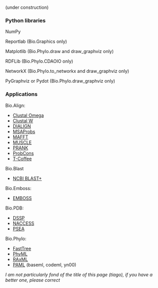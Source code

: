 (under construction)

===Python libraries===

NumPy

Reportlab (Bio.Graphics only)

Matplotlib (Bio.Phylo.draw and draw_graphviz only)

RDFLib (Bio.Phylo.CDAOIO only)

NetworkX (Bio.Phylo.to_networkx and draw_graphviz only)

PyGraphviz or Pydot (Bio.Phylo.draw_graphviz only)

===Applications===

Bio.Align:

* [http://www.clustal.org/omega/ Clustal Omega]
* [http://www.clustal.org/clustal2/ Clustal W]
* [http://bibiserv.techfak.uni-bielefeld.de/dialign/ DIALIGN]
* [http://msaprobs.sourceforge.net/homepage.htm MSAProbs]
* [http://mafft.cbrc.jp/alignment/software/ MAFFT]
* [http://www.drive5.com/muscle/ MUSCLE]
* [http://code.google.com/p/prank-msa/ PRANK]
* [http://probcons.stanford.edu/ ProbCons]
* [http://www.tcoffee.org/ T-Coffee]

Bio.Blast

* [http://blast.ncbi.nlm.nih.gov/Blast.cgi?CMD=Web&PAGE_TYPE=BlastDocs&DOC_TYPE=Download NCBI BLAST+]

Bio.Emboss:

* [http://emboss.open-bio.org/ EMBOSS]

Bio.PDB:

* [http://swift.cmbi.ru.nl/gv/dssp/ DSSP]
* [http://www.e-lucid.com/i/software/bioinformatics/naccess.html NACCESS]
* [ftp://ftp.lmcp.jussieu.fr/pub/sincris/software/protein/p-sea/ PSEA]

Bio.Phylo:

* [http://www.microbesonline.org/fasttree/ FastTree]
* [http://www.atgc-montpellier.fr/phyml/ PhyML]
* [http://sco.h-its.org/exelixis/web/software/raxml/index.html RAxML]
* [http://abacus.gene.ucl.ac.uk/software/ PAML] (baseml, codeml, yn00)

''I am not particularly fond of the title of this page (tiago), if you have a better one, please correct''